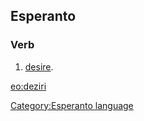 ==Esperanto==
===Verb===
# [[desire]].

[[eo:deziri]]
[[Category:Esperanto language]]
{{Universala Vortaro}}